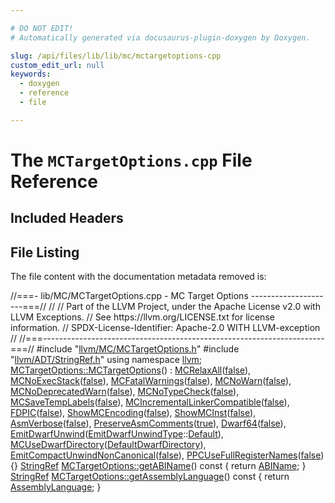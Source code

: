 ```yaml
---

# DO NOT EDIT!
# Automatically generated via docusaurus-plugin-doxygen by Doxygen.

slug: /api/files/lib/lib/mc/mctargetoptions-cpp
custom_edit_url: null
keywords:
  - doxygen
  - reference
  - file

---
```





# The `MCTargetOptions.cpp` File Reference

<DoxygenPage pluginConfig={pluginConfig}>



## Included Headers

<IncludesList>
<IncludesListItem
  filePath="llvm/MC/MCTargetOptions.h"
  permalink="/docs/api/files/include/include/llvm/include/llvm/mc/mctargetoptions-h"
  isLocal="true" />
<IncludesListItem
  filePath="llvm/ADT/StringRef.h"
  permalink="/docs/api/files/include/include/llvm/include/llvm/adt/stringref-h"
  isLocal="true" />
</IncludesList>


## File Listing

The file content with the documentation metadata removed is:

<ProgramListing>

<Link id="l00001" /><CodeLine lineNumber="1"><Highlight kind="comment">//===- lib/MC/MCTargetOptions.cpp - MC Target Options ---------------------===//</Highlight><Highlight kind="normal"></Highlight></CodeLine>
<Link id="l00002" /><CodeLine lineNumber="2"><Highlight kind="normal"></Highlight><Highlight kind="comment">//</Highlight><Highlight kind="normal"></Highlight></CodeLine>
<Link id="l00003" /><CodeLine lineNumber="3"><Highlight kind="normal"></Highlight><Highlight kind="comment">// Part of the LLVM Project, under the Apache License v2.0 with LLVM Exceptions.</Highlight><Highlight kind="normal"></Highlight></CodeLine>
<Link id="l00004" /><CodeLine lineNumber="4"><Highlight kind="normal"></Highlight><Highlight kind="comment">// See https://llvm.org/LICENSE.txt for license information.</Highlight><Highlight kind="normal"></Highlight></CodeLine>
<Link id="l00005" /><CodeLine lineNumber="5"><Highlight kind="normal"></Highlight><Highlight kind="comment">// SPDX-License-Identifier: Apache-2.0 WITH LLVM-exception</Highlight><Highlight kind="normal"></Highlight></CodeLine>
<Link id="l00006" /><CodeLine lineNumber="6"><Highlight kind="normal"></Highlight><Highlight kind="comment">//</Highlight><Highlight kind="normal"></Highlight></CodeLine>
<Link id="l00007" /><CodeLine lineNumber="7"><Highlight kind="normal"></Highlight><Highlight kind="comment">//===----------------------------------------------------------------------===//</Highlight><Highlight kind="normal"></Highlight></CodeLine>
<Link id="l00008" /><CodeLine lineNumber="8"><Highlight kind="normal"></Highlight></CodeLine>
<Link id="l00009" /><CodeLine lineNumber="9"><Highlight kind="normal"></Highlight><Highlight kind="preprocessor">#include &quot;<a href="/docs/api/files/include/include/llvm/include/llvm/mc/mctargetoptions-h">llvm/MC/MCTargetOptions.h</a>&quot;</Highlight><Highlight kind="normal"></Highlight></CodeLine>
<Link id="l00010" /><CodeLine lineNumber="10"><Highlight kind="normal"></Highlight><Highlight kind="preprocessor">#include &quot;<a href="/docs/api/files/include/include/llvm/include/llvm/adt/stringref-h">llvm/ADT/StringRef.h</a>&quot;</Highlight><Highlight kind="normal"></Highlight></CodeLine>
<Link id="l00011" /><CodeLine lineNumber="11"><Highlight kind="normal"></Highlight></CodeLine>
<Link id="l00012" /><CodeLine lineNumber="12"><Highlight kind="normal"></Highlight><Highlight kind="keyword">using namespace </Highlight><Highlight kind="normal"><a href="/docs/api/namespaces/llvm">llvm</a>;</Highlight></CodeLine>
<Link id="l00013" /><CodeLine lineNumber="13"><Highlight kind="normal"></Highlight></CodeLine>
<Link id="l00014" /><CodeLine lineNumber="14" lineLink="/docs/api/classes/llvm/mctargetoptions/#ae66d32a696f11369da4e9a7c2bbd41e5"><Highlight kind="normal"><a href="/docs/api/classes/llvm/mctargetoptions/#ae66d32a696f11369da4e9a7c2bbd41e5">MCTargetOptions::MCTargetOptions</a>()</Highlight></CodeLine>
<Link id="l00015" /><CodeLine lineNumber="15"><Highlight kind="normal">    : <a href="/docs/api/classes/llvm/mctargetoptions/#ad3544137759e331c4e642b503446ae37">MCRelaxAll</a>(<a href="/docs/api/namespaces/false">false</a>), <a href="/docs/api/classes/llvm/mctargetoptions/#aa8e1262e292540ca8d5d018595e6321e">MCNoExecStack</a>(<a href="/docs/api/namespaces/false">false</a>), <a href="/docs/api/classes/llvm/mctargetoptions/#a2f6d1d4964cb277768b52c4e35eb528a">MCFatalWarnings</a>(<a href="/docs/api/namespaces/false">false</a>),</Highlight></CodeLine>
<Link id="l00016" /><CodeLine lineNumber="16"><Highlight kind="normal">      <a href="/docs/api/classes/llvm/mctargetoptions/#a9bc259c9de184410d907dc5ceaaca66c">MCNoWarn</a>(<a href="/docs/api/namespaces/false">false</a>), <a href="/docs/api/classes/llvm/mctargetoptions/#afd255769b72684d7f95a51543d7b482b">MCNoDeprecatedWarn</a>(<a href="/docs/api/namespaces/false">false</a>), <a href="/docs/api/classes/llvm/mctargetoptions/#ac27b0881b107fd89bb8a0f9ed80c86f8">MCNoTypeCheck</a>(<a href="/docs/api/namespaces/false">false</a>),</Highlight></CodeLine>
<Link id="l00017" /><CodeLine lineNumber="17"><Highlight kind="normal">      <a href="/docs/api/classes/llvm/mctargetoptions/#a10e48ae7fceb4c0cf4472c6540dc3167">MCSaveTempLabels</a>(<a href="/docs/api/namespaces/false">false</a>), <a href="/docs/api/classes/llvm/mctargetoptions/#ab77c97fec0d6362479ced908a5323a39">MCIncrementalLinkerCompatible</a>(<a href="/docs/api/namespaces/false">false</a>),</Highlight></CodeLine>
<Link id="l00018" /><CodeLine lineNumber="18"><Highlight kind="normal">      <a href="/docs/api/classes/llvm/mctargetoptions/#a9704f25f7a07b19cfc3aa8e880abb180">FDPIC</a>(<a href="/docs/api/namespaces/false">false</a>), <a href="/docs/api/classes/llvm/mctargetoptions/#a28e87b5414c2d2fc8156ad1dfb7fed2d">ShowMCEncoding</a>(<a href="/docs/api/namespaces/false">false</a>), <a href="/docs/api/classes/llvm/mctargetoptions/#a290c2759caa16dd5c9e5cc00d1f6eb97">ShowMCInst</a>(<a href="/docs/api/namespaces/false">false</a>), <a href="/docs/api/classes/llvm/mctargetoptions/#a192e9c2a63352ff1000ebe757e5b1f12">AsmVerbose</a>(<a href="/docs/api/namespaces/false">false</a>),</Highlight></CodeLine>
<Link id="l00019" /><CodeLine lineNumber="19"><Highlight kind="normal">      <a href="/docs/api/classes/llvm/mctargetoptions/#a125c3ac3a9e34b7e0d51305aaaad1e84">PreserveAsmComments</a>(<a href="/docs/api/files/lib/lib/analysis/basicaliasanalysis-cpp/#af6d5cafbdfc5313e65d990120021a3ec">true</a>), <a href="/docs/api/classes/llvm/mctargetoptions/#aa51c36e502e100769e3e546dba091e4e">Dwarf64</a>(<a href="/docs/api/namespaces/false">false</a>),</Highlight></CodeLine>
<Link id="l00020" /><CodeLine lineNumber="20"><Highlight kind="normal">      <a href="/docs/api/classes/llvm/mctargetoptions/#a59bbe0608c986366f813fb874a5bb1ad">EmitDwarfUnwind</a>(<a href="/docs/api/namespaces/llvm/#a86a87fba6a15227ff4f33edd538e6d0f">EmitDwarfUnwindType</a>::<a href="/docs/api/namespaces/llvm/#ae58c751054b01f206f9b9e34e461d25fa7a1920d61156abc05a60135aefe8bc67">Default</a>),</Highlight></CodeLine>
<Link id="l00021" /><CodeLine lineNumber="21"><Highlight kind="normal">      <a href="/docs/api/classes/llvm/mctargetoptions/#a2ebf0d418b7b9e095f2fea195ca3647e">MCUseDwarfDirectory</a>(<a href="/docs/api/classes/llvm/mctargetoptions/#a465c716319177c7bd66f91856de9b950a58188af3953f4687fd6806e933e23fff">DefaultDwarfDirectory</a>),</Highlight></CodeLine>
<Link id="l00022" /><CodeLine lineNumber="22"><Highlight kind="normal">      <a href="/docs/api/classes/llvm/mctargetoptions/#a57b2bb92f0f16cc71abb01992c3e2ff2">EmitCompactUnwindNonCanonical</a>(<a href="/docs/api/namespaces/false">false</a>), <a href="/docs/api/classes/llvm/mctargetoptions/#a5cd640a184aedbe8bd30e2051c6e9301">PPCUseFullRegisterNames</a>(<a href="/docs/api/namespaces/false">false</a>) &#123;&#125;</Highlight></CodeLine>
<Link id="l00023" /><CodeLine lineNumber="23"><Highlight kind="normal"></Highlight></CodeLine>
<Link id="l00024" /><CodeLine lineNumber="24" lineLink="/docs/api/classes/llvm/mctargetoptions/#abe45569eb1fc361fe06c7eaa6eb560d2"><Highlight kind="normal"><a href="/docs/api/classes/llvm/stringref">StringRef</a> <a href="/docs/api/classes/llvm/mctargetoptions/#abe45569eb1fc361fe06c7eaa6eb560d2">MCTargetOptions::getABIName</a>()</Highlight><Highlight kind="keyword"> const </Highlight><Highlight kind="normal">&#123;</Highlight></CodeLine>
<Link id="l00025" /><CodeLine lineNumber="25"><Highlight kind="normal">  </Highlight><Highlight kind="keywordflow">return</Highlight><Highlight kind="normal"> <a href="/docs/api/classes/llvm/mctargetoptions/#ad8ad049c9ea46724ff90d40440cebf6a">ABIName</a>;</Highlight></CodeLine>
<Link id="l00026" /><CodeLine lineNumber="26"><Highlight kind="normal">&#125;</Highlight></CodeLine>
<Link id="l00027" /><CodeLine lineNumber="27"><Highlight kind="normal"></Highlight></CodeLine>
<Link id="l00028" /><CodeLine lineNumber="28" lineLink="/docs/api/classes/llvm/mctargetoptions/#a99c0d5c2bbef51e1321b085fea8ac151"><Highlight kind="normal"><a href="/docs/api/classes/llvm/stringref">StringRef</a> <a href="/docs/api/classes/llvm/mctargetoptions/#a99c0d5c2bbef51e1321b085fea8ac151">MCTargetOptions::getAssemblyLanguage</a>()</Highlight><Highlight kind="keyword"> const </Highlight><Highlight kind="normal">&#123;</Highlight></CodeLine>
<Link id="l00029" /><CodeLine lineNumber="29"><Highlight kind="normal">  </Highlight><Highlight kind="keywordflow">return</Highlight><Highlight kind="normal"> <a href="/docs/api/classes/llvm/mctargetoptions/#aead1aa5df244dc5d1211264eb7a6a1ec">AssemblyLanguage</a>;</Highlight></CodeLine>
<Link id="l00030" /><CodeLine lineNumber="30"><Highlight kind="normal">&#125;</Highlight></CodeLine>

</ProgramListing>

</DoxygenPage>
